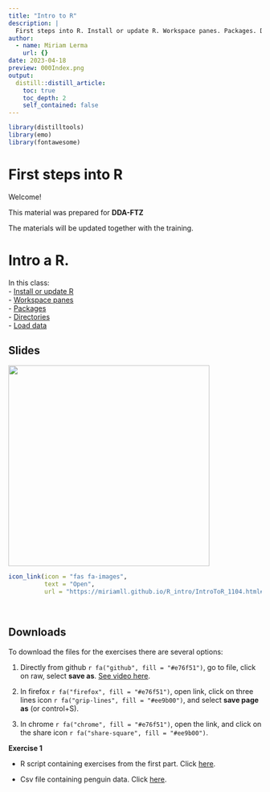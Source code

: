 ```yaml
---
title: "Intro to R"
description: |
  First steps into R. Install or update R. Workspace panes. Packages. Directories. Load data.   
author:
  - name: Miriam Lerma
    url: {}
date: 2023-04-18
preview: 000Index.png
output:
  distill::distill_article:
    toc: true
    toc_depth: 2
    self_contained: false
---
```


```r
library(distilltools)
library(emo)
library(fontawesome)
```

# First steps into R

Welcome!

This material was prepared for **DDA-FTZ**

The materials will be updated together with the training.

# Intro a R.
In this class: <br>
- [Install or update R](https://miriamll.github.io/R_intro/IntroToR_1104.html#7)<br>
- [Workspace panes](https://miriamll.github.io/R_intro/IntroToR_1104html#22)<br>
- [Packages](https://miriamll.github.io/R_intro/IntroToR_1104.html#51)<br>
- [Directories](https://miriamll.github.io/R_intro/IntroToR_1104.html#56)<br>
- [Load data](https://miriamll.github.io/R_intro/IntroToR_1104.html#60)<br>


## Slides
<html>
<body>
   <left>
      <a href="https://miriamll.github.io/R_intro/IntroToR_1104.html#1"><img src="https://github.com/MiriamLL/R_intro/blob/master/Images/000Index.png?raw=true" style="width:400px"></a>
   </left>
</body>
</html>


```r
icon_link(icon = "fas fa-images",
          text = "Open",
          url = "https://miriamll.github.io/R_intro/IntroToR_1104.html#1")
```



<br>

## Downloads

To download the files for the exercises there are several options:  

1. Directly from github `r fa("github", fill = "#e76f51")`, go to file, click on raw, select **save as**. [See video here](https://www.gitkraken.com/learn/git/github-download#how-to-download-a-csv-from-github).

2. In firefox `r fa("firefox", fill = "#e76f51")`, open link, click on three lines icon `r fa("grip-lines", fill = "#ee9b00")`, and select **save page as** (or control+S).

3. In chrome `r fa("chrome", fill = "#e76f51")`, open the link, and click on the share icon `r fa("share-square", fill = "#ee9b00")`.

**Exercise 1**

- R script containing exercises from the first part. Click [here](https://raw.githubusercontent.com/MiriamLL/R_intro/master/01Exercises.R).

- Csv file containing penguin data. Click [here](https://raw.githubusercontent.com/MiriamLL/R_intro/master/Downloads/penguins1.csv).


